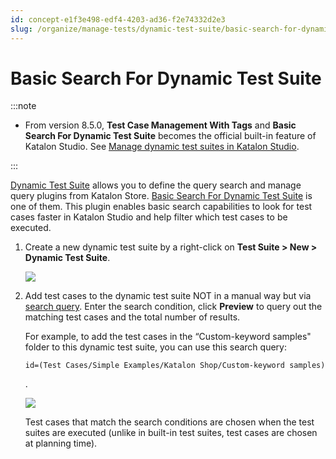 ```yaml
---
id: concept-e1f3e498-edf4-4203-ad36-f2e74332d2e3
slug: /organize/manage-tests/dynamic-test-suite/basic-search-for-dynamic-test-suite
---
```


# Basic Search For Dynamic Test Suite


:::note

-   From version 8.5.0, **Test Case Management With Tags** and **Basic Search For Dynamic Test Suite** becomes the official built-in feature of Katalon Studio. See [Manage dynamic test suites in Katalon Studio](/organize/manage-tests/dynamic-test-suite/manage-dynamic-test-suites-in-katalon-studio).


:::

[Dynamic Test Suite](/organize/manage-tests/test-suite/manage-test-suites-in-katalon-studio#) allows you to define the query search and manage query plugins from Katalon Store. [Basic Search For Dynamic Test Suite](https://store.katalon.com/product/2/Basic-Search-For-Dynamic-Test-Suite) is one of them. This plugin enables basic search capabilities to look for test cases faster in Katalon Studio and help filter which test cases to be executed.

1.  Create a new dynamic test suite by a right-click on **Test Suite &gt; New &gt; Dynamic Test Suite**.

    <img src="https://github.com/katalon-studio/docs-images/raw/master/katalon-studio/docs/basic-search-for-dynamic-querying-test-suite/create-ts.png" width={643} />

2.  Add test cases to the dynamic test suite NOT in a manual way but via [search query](/organize/manage-workspace/search-test-cases-in-katalon-studio). Enter the search condition, click **Preview** to query out the matching test cases and the total number of results.

    For example, to add the test cases in the “Custom-keyword samples" folder to this dynamic test suite, you can use this search query:

    ```
    id=(Test Cases/Simple Examples/Katalon Shop/Custom-keyword samples)
    ```

    .

    <img src="https://github.com/katalon-studio/docs-images/raw/master/katalon-studio/docs/basic-search-for-dynamic-querying-test-suite/result.png" width={1029} />

    Test cases that match the search conditions are chosen when the test suites are executed \(unlike in built-in test suites, test cases are chosen at planning time\).